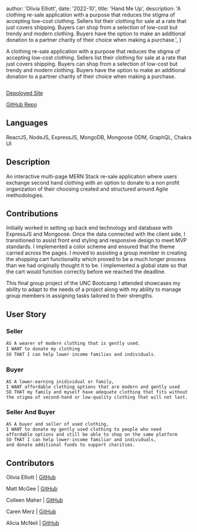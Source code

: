 
  author: 'Olivia Elliott',
  date: '2022-10',
  title: 'Hand Me Up',
  description:
    'A clothing re-sale application with a purpose that reduces the stigma of accepting low-cost clothing. Sellers list their clothing for sale at a rate that just covers shipping. Buyers can shop from a selection of low-cost but trendy and modern clothing. Buyers have the option to make an additional donation to a partner charity of their choice when making a purchase.',
}


A clothing re-sale application with a purpose that reduces the stigma of accepting low-cost clothing. Sellers list their clothing 
for sale at a rate that just covers shipping. Buyers can shop from a selection of low-cost but trendy and modern clothing. Buyers 
have the option to make an additional donation to a partner charity of their choice when making a purchase.

<Image src={designSystem} alt="" />

[Depoloyed Site](https://polar-chamber-11415.herokuapp.com/)

[GitHub Repo](https://github.com/olivelliott/hand-me-up)


## Languages 

ReactJS, NodeJS, ExpressJS, MongoDB, Mongoose ODM, GraphQL, Chakra UI

## Description

An interactive multi-page MERN Stack re-sale application where users exchange second hand clothing with an option 
to donate to a non profit organization of their choosing created and structured around Agile methodologies.



## Contributions

Initially worked in setting up back end technology and database with ExpressJS and Mongoose. Once the data connected
with the client side, I transitioned to assist front end styling and responsive design to meet MVP standards. I implemented
a color scheme and ensured that the theme carried across the pages. I moved to assisting a group member in creating the 
shopping cart functionality which proved to be a much longer process than we had originally thought it to be. I implemented
a global state so that the cart would function correctly before we reached the deadline.

This final group project of the UNC Bootcamp I attended showcases my ability to adapt to the needs of a project along
with my ability to manage group members in assigning tasks tailored to their strengths.

## User Story

### Seller
```C
AS A wearer of modern clothing that is gently used,
I WANT to donate my clothing
SO THAT I can help lower-income families and individuals.
```
### Buyer
```
AS A lower-earning inidividual or family,
I WANT affordable clothing options that are modern and gently used
SO THAT my family and myself have adequate clothing that fits without 
the stigma of second-hand or low-quality clothing that will not last.
```
### Seller And Buyer
```
AS A buyer and seller of used clothing,
I WANT to donate my gently used clothing to people who need 
affordable options and still be able to shop on the same platform
SO THAT I can help lower-income familiar and individuals, 
and donate additional funds to support charities.
```

## Contributors

Olivia Elliott | [GitHub](https://github.com/olivelliott)

Matt McGee | [GitHub](https://github.com/mlmcgeenc)

Colleen Maher | [GitHub](https://github.com/cpm-128)

Caren Merz | [GitHub](https://github.com/cammeer)

Alicia McNeil | [GitHub](https://github.com/aMcCode)
